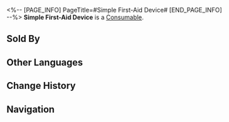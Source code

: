 <%-- [PAGE_INFO]
PageTitle=#Simple First-Aid Device#
[END_PAGE_INFO] --%>
{{Item Infobox
|id          = 400007
|image       = Item Simple First-Aid Device.png
|type        = Consumable
|invCategory = Consumables
|rarity      = 1
|effect      = Upon use, immediately heals one selected downed character for 5% of their Max HP.
|description = It is tiny, but it does its job of stimulating the heart muscles and bringing the heart beat back on track.<br />A milestone in medicine that has saved countless lives.
|source1     = [[Omni-Synthesizer]]
|source2     = [[Vending Machine]]
}}
{{Description|''"If you've read up to this part, then you should go spend 30 minutes learning how to perform CPR. You won't find it useful most of the time, but when you do, you'll thank those 30 minutes."''}}
'''Simple First-Aid Device''' is a [[Consumable]].

==Sold By==
{{Shop Availability}}

==Other Languages==
{{Other Languages
|en   = Simple First-Aid Device
|zhs  = 简易抢救器
|zht  = 簡易搶救器
|ja   = 簡易救急器
|ko   = 간이 소생기
|es   = Dispositivo sencillo de primeros auxilios
|fr   = Appareil simple de premiers secours
|ru   = Простое устройство первой помощи
|th   = Simple First-Aid Device
|vi   = Máy Cấp Cứu Đơn Giản
|de   = Einfaches Erste-Hilfe-Gerät
|id   = Simple First-Aid Device
|pt   = Dispositivo de Primeiros Socorros Simples
}}

==Change History==
{{Change History|2.0}}

==Navigation==
{{Consumable Navbox}}